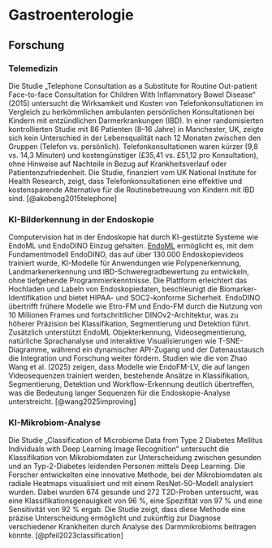 # Gastroenterologie 

## Forschung 

### Telemedizin

Die Studie „Telephone Consultation as a Substitute for Routine Out-patient Face-to-face Consultation for Children With Inflammatory Bowel Disease“ (2015) untersucht die Wirksamkeit und Kosten von Telefonkonsultationen im Vergleich zu herkömmlichen ambulanten persönlichen Konsultationen bei Kindern mit entzündlichen Darmerkrankungen (IBD). In einer randomisierten kontrollierten Studie mit 86 Patienten (8–16 Jahre) in Manchester, UK, zeigte sich kein Unterschied in der Lebensqualität nach 12 Monaten zwischen den Gruppen (Telefon vs. persönlich). Telefonkonsultationen waren kürzer (9,8 vs. 14,3 Minuten) und kostengünstiger (£35,41 vs. £51,12 pro Konsultation), ohne Hinweise auf Nachteile in Bezug auf Krankheitsverlauf oder Patientenzufriedenheit. Die Studie, finanziert vom UK National Institute for Health Research, zeigt, dass Telefonkonsultationen eine effektive und kostensparende Alternative für die Routinebetreuung von Kindern mit IBD sind. [@akobeng2015telephone]

### KI-Bilderkennung in der Endoskopie

Computervision hat in der Endoskopie hat durch KI-gestützte Systeme wie EndoML und EndoDINO Einzug gehalten. [EndoML](https://www.endoml.ai/) ermöglicht es, mit dem Fundamentmodell EndoDINO, das auf über 130.000 Endoskopievideos trainiert wurde, KI-Modelle für Anwendungen wie Polypenerkennung, Landmarkenerkennung und IBD-Schweregradbewertung zu entwickeln, ohne tiefgehende Programmierkenntnisse. Die Plattform erleichtert das Hochladen und Labeln von Endoskopiedaten, beschleunigt die Biomarker-Identifikation und bietet HIPAA- und SOC2-konforme Sicherheit. EndoDINO übertrifft frühere Modelle wie Etro-FM und Endo-FM durch die Nutzung von 10 Millionen Frames und fortschrittlicher DINOv2-Architektur, was zu höherer Präzision bei Klassifikation, Segmentierung und Detektion führt. Zusätzlich unterstützt EndoML Objekterkennung, Videosegmentierung, natürliche Sprachanalyse und interaktive Visualisierungen wie T-SNE-Diagramme, während ein dynamischer API-Zugang und der Datenaustausch die Integration und Forschung weiter fördern. Studien wie die von Zhao Wang et al. (2025) zeigen, dass Modelle wie EndoFM-LV, die auf langen Videosequenzen trainiert werden, bestehende Ansätze in Klassifikation, Segmentierung, Detektion und Workflow-Erkennung deutlich übertreffen, was die Bedeutung langer Sequenzen für die Endoskopie-Analyse unterstreicht. [@wang2025improving]

### KI-Mikrobiom-Analyse 

Die Studie „Classification of Microbiome Data from Type 2 Diabetes Mellitus Individuals with Deep Learning Image Recognition“ untersucht die Klassifikation von Mikrobiomdaten zur Unterscheidung zwischen gesunden und an Typ-2-Diabetes leidenden Personen mittels Deep Learning. Die Forscher entwickelten eine innovative Methode, bei der Mikrobiomdaten als radiale Heatmaps visualisiert und mit einem ResNet-50-Modell analysiert wurden. Dabei wurden 674 gesunde und 272 T2D-Proben untersucht, was eine Klassifikationsgenauigkeit von 96 %, eine Spezifität von 97 % und eine Sensitivität von 92 % ergab. Die Studie zeigt, dass diese Methode eine präzise Unterscheidung ermöglicht und zukünftig zur Diagnose verschiedener Krankheiten durch Analyse des Darmmikrobioms beitragen könnte. [@pfeil2023classification]
